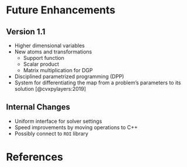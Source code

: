# Future Enhancements

## Version 1.1
- Higher dimensional variables
- New atoms and transformations
  * Support function
  * Scalar product
  * Matrix multiplication for DGP
- Disciplined parametrized programming (DPP)
- System for differentiating the map from a problem's parameters to its solution [@cvxpylayers:2019]

## Internal Changes
- Uniform interface for solver settings
- Speed improvements by moving operations to C++
- Possibly connect to `ROI` library

# References
